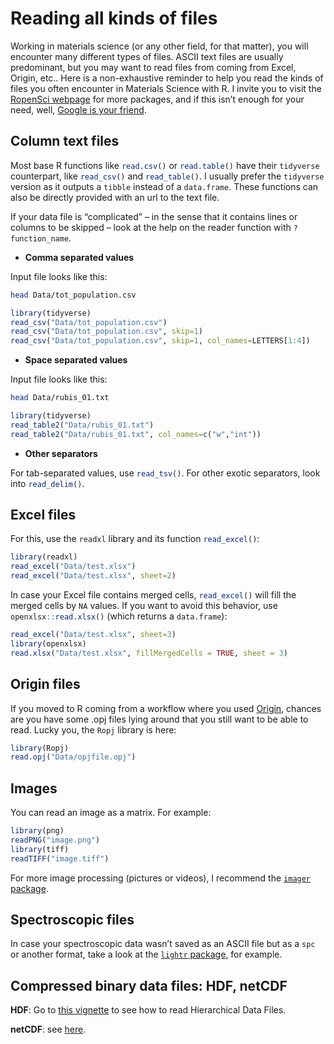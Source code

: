 # Reading all kinds of files

Working in materials science (or any other field, for that matter), you will encounter many different types of files. ASCII text files are usually predominant, but you may want to read files from coming from Excel, Origin, etc..
Here is a non-exhaustive reminder to help you read the kinds of files you often encounter in Materials Science with R. I invite you to visit the [RopenSci webpage](https://ropensci.org/) for more packages, and if this isn't enough for your need, well, [Google is your friend](http://letmegooglethat.com/?q=r+read+my+file+type).

## Column text files

Most base R functions like `read.csv()`{.R} or `read.table()`{.R} have their `tidyverse` counterpart, like `read_csv()`{.R} and `read_table()`{.R}. I usually prefer the `tidyverse` version as it outputs a `tibble` instead of a `data.frame`. These functions can also be directly provided with an url to the text file.

If your data file is "complicated" -- in the sense that it contains lines or columns to be skipped -- look at the help on the reader function with `?function_name`.

- **Comma separated values**

Input file looks like this:
```bash
head Data/tot_population.csv
```

```r
library(tidyverse)
read_csv("Data/tot_population.csv")
read_csv("Data/tot_population.csv", skip=1)
read_csv("Data/tot_population.csv", skip=1, col_names=LETTERS[1:4])
```

- **Space separated values**

Input file looks like this:
```bash
head Data/rubis_01.txt
```

```r
library(tidyverse)
read_table2("Data/rubis_01.txt")
read_table2("Data/rubis_01.txt", col_names=c("w","int"))
```


- **Other separators**

For tab-separated values, use `read_tsv()`{.R}. For other exotic separators, look into `read_delim()`{.R}.


## Excel files

For this, use the `readxl` library and its function `read_excel()`{.R}:

```r
library(readxl)
read_excel("Data/test.xlsx")
read_excel("Data/test.xlsx", sheet=2)
```

In case your Excel file contains merged cells, `read_excel()`{.R} will fill the merged cells by `NA` values. If you want to avoid this behavior, use `openxlsx::read.xlsx()`{.R} (which returns a `data.frame`):

```r
read_excel("Data/test.xlsx", sheet=3)
library(openxlsx)
read.xlsx("Data/test.xlsx", fillMergedCells = TRUE, sheet = 3)
```


## Origin files

If you moved to R coming from a workflow where you used [Origin](https://www.originlab.com/origin), chances are you have some .opj files lying around that you still want to be able to read. Lucky you, the `Ropj` library is here:

```r
library(Ropj)
read.opj("Data/opjfile.opj")
```

## Images

You can read an image as a matrix. For example:

```r
library(png)
readPNG("image.png")
library(tiff)
readTIFF("image.tiff")
```

For more image processing (pictures or videos), I recommend the [`imager` package](https://dahtah.github.io/imager/imager.html).


## Spectroscopic files

In case your spectroscopic data wasn't saved as an ASCII file but as a `spc` or another format, take a look at the [`lightr` package](https://docs.ropensci.org/lightr/), for example.


## Compressed binary data files: HDF, netCDF

**HDF**: Go to [this vignette](https://www.bioconductor.org/packages/release/bioc/vignettes/rhdf5/inst/doc/rhdf5.html) to see how to read Hierarchical Data Files.

**netCDF**: see [here](https://www.rdocumentation.org/packages/RNetCDF/versions/2.4-2/topics/read.nc).



